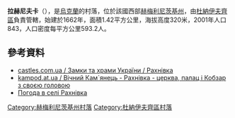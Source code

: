 {{coord|48|49|25|N|26|48|16|E|scale:100000|display=title}}

'''拉赫尼夫卡'''（{{lang-uk|Рахнівка}}），是[[烏克蘭|烏克蘭]]的村落，位於該國西部[[赫梅利尼茨基州|赫梅利尼茨基州]]，由[[杜納伊夫齊區|杜納伊夫齊區]]負責管轄，始建於1662年，面積1.42平方公里，海拔高度320米，2001年人口843，人口密度每平方公里593.2人。

==參考資料==
* [http://www.castles.com.ua/rachnowka.html castles.com.ua / Замки та храми України / Рахнівка] {{Wayback|url=http://www.castles.com.ua/rachnowka.html |date=20190209211422 }}
* [http://kampod.at.ua/publ/turizm/pishokhidni_marshruti/poblizu_makova_rakhnivka_krivchik_blishhanivka_mikhajlivka/8-1-0-453 kampod.at.ua / Вічний Кам`янець - Рахнівка - церква, палац і Кобзар з своєю головою] {{Wayback|url=http://kampod.at.ua/publ/turizm/pishokhidni_marshruti/poblizu_makova_rakhnivka_krivchik_blishhanivka_mikhajlivka/8-1-0-453 |date=20190103230223 }}
* [http://weather.in.ua/ua/hmel'nickaja/22155 Погода в селі Рахнівка] {{Wayback|url=http://weather.in.ua/ua/hmel'nickaja/22155 |date=20111220071520 }}

{{DEFAULTSORT:Рахнівка}}
[[Category:赫梅利尼茨基州村落|Category:赫梅利尼茨基州村落]]
[[Category:杜納伊夫齊區村落|Category:杜納伊夫齊區村落]]


{{Khmelnytskyi-geo-stub}}